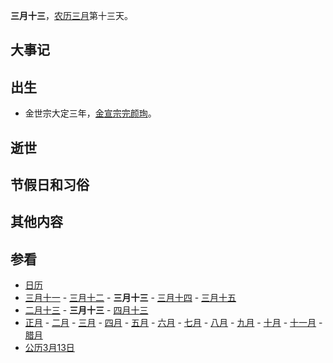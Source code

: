 {{Lunar03Calendar}}
'''三月十三'''，[[农历|农历]][[三月_(农历)|三月]]第十三天。

== 大事记 ==

== 出生 ==
*金世宗大定三年，[[金宣宗|金宣宗]][[完颜珣|完颜珣]]。

== 逝世 ==

== 节假日和习俗 ==
== 其他内容 ==

== 参看 ==
*[[历史上的今天|日历]]
*[[三月十一|三月十一]] - [[三月十二|三月十二]] - '''三月十三''' - [[三月十四|三月十四]] - [[三月十五|三月十五]] 
*[[二月十三|二月十三]] - '''三月十三''' - [[四月十三|四月十三]]
*[[正月|正月]] - [[二月_(农历)|二月]] - [[三月_(农历)|三月]] - [[四月_(农历)|四月]] - [[五月_(农历)|五月]] - [[六月_(农历)|六月]] - [[七月_(农历)|七月]] - [[八月_(农历)|八月]] - [[九月_(农历)|九月]] - [[十月_(农历)|十月]] - [[十一月_(农历)|十一月]] - [[腊月|腊月]]
*[[公历|公历]][[3月13日|3月13日]]